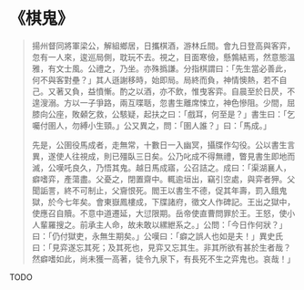 # 《棋鬼》

> 揚州督同將軍梁公，解組鄉居，日攜棋酒，游林丘間。會九日登高與客弈，忽有一人來，逡巡局側，耽玩不去。視之，目面寒儉，懸鶉結焉，然意態溫雅，有文士風。公禮之，乃坐。亦殊撝謙。分指棋謂曰：「先生當必善此，何不與客對壘？」其人遜謝移時，始即局。局終而負，神情懊熱，若不自己。又著又負，益憤慚。酌之以酒，亦不飲，惟曳客弈。自晨至於日昃，不遑溲溺。方以一子爭路，兩互喋聒，忽書生離席悚立，神色慘阻。少間，屈膝向公座，敗顙乞救，公駭疑，起扶之曰：「戲耳，何至是？」書生曰：「乞囑付圉人，勿縛小生頸。」公又異之，問：「圉人誰？」曰：「馬成。」
>
> 先是，公圉役馬成者，走無常，十數日一入幽冥，攝牒作勾役。公以書生言異，遂使人往視成，則已殭臥三日矣。公乃叱成不得無禮，瞥見書生即地而滅，公嘆吒良久，乃悟其鬼。越日馬成寤，公召詰之。成曰：「渠湖襄人，癖嗜弈，產蕩盡。父憂之，閉置齋中。輒逾垣出，竊引空處，與弈者狎。父聞詬詈，終不可制止，父齎恨死。閻王以書生不德，促其年壽，罰入餓鬼獄，於今七年矣。會東嶽鳳樓成，下牒諸府，徵文人作碑記。王出之獄中，使應召自贖。不意中道遷延，大愆限期。岳帝使直曹問罪於王。王怒，使小人輩羅搜之。前承主人命，故未敢以縲紲系之。」公問：「今日作何狀？」曰：「仍付獄吏，永無生期矣。」公嘆曰：「癖之誤人也如是夫！」異史氏曰：「見弈遂忘其死；及其死也，見弈又忘其生。非其所欲有甚於生者哉？然癖嗜如此，尚未獲一高著，徒令九泉下，有長死不生之弈鬼也。哀哉！」

TODO
